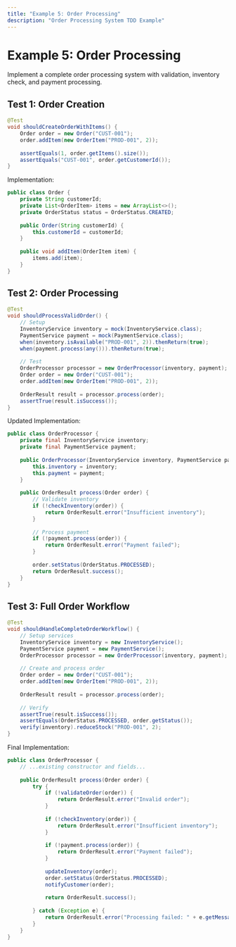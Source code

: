 ```yaml
---
title: "Example 5: Order Processing"
description: "Order Processing System TDD Example"
---
```


# Example 5: Order Processing

Implement a complete order processing system with validation, inventory check, and payment processing.

## Test 1: Order Creation
```java
@Test
void shouldCreateOrderWithItems() {
    Order order = new Order("CUST-001");
    order.addItem(new OrderItem("PROD-001", 2));
    
    assertEquals(1, order.getItems().size());
    assertEquals("CUST-001", order.getCustomerId());
}
```

Implementation:
```java
public class Order {
    private String customerId;
    private List<OrderItem> items = new ArrayList<>();
    private OrderStatus status = OrderStatus.CREATED;
    
    public Order(String customerId) {
        this.customerId = customerId;
    }
    
    public void addItem(OrderItem item) {
        items.add(item);
    }
}
```

## Test 2: Order Processing
```java
@Test
void shouldProcessValidOrder() {
    // Setup
    InventoryService inventory = mock(InventoryService.class);
    PaymentService payment = mock(PaymentService.class);
    when(inventory.isAvailable("PROD-001", 2)).thenReturn(true);
    when(payment.process(any())).thenReturn(true);
    
    // Test
    OrderProcessor processor = new OrderProcessor(inventory, payment);
    Order order = new Order("CUST-001");
    order.addItem(new OrderItem("PROD-001", 2));
    
    OrderResult result = processor.process(order);
    assertTrue(result.isSuccess());
}
```

Updated Implementation:
```java
public class OrderProcessor {
    private final InventoryService inventory;
    private final PaymentService payment;
    
    public OrderProcessor(InventoryService inventory, PaymentService payment) {
        this.inventory = inventory;
        this.payment = payment;
    }
    
    public OrderResult process(Order order) {
        // Validate inventory
        if (!checkInventory(order)) {
            return OrderResult.error("Insufficient inventory");
        }
        
        // Process payment
        if (!payment.process(order)) {
            return OrderResult.error("Payment failed");
        }
        
        order.setStatus(OrderStatus.PROCESSED);
        return OrderResult.success();
    }
}
```

## Test 3: Full Order Workflow
```java
@Test
void shouldHandleCompleteOrderWorkflow() {
    // Setup services
    InventoryService inventory = new InventoryService();
    PaymentService payment = new PaymentService();
    OrderProcessor processor = new OrderProcessor(inventory, payment);
    
    // Create and process order
    Order order = new Order("CUST-001");
    order.addItem(new OrderItem("PROD-001", 2));
    
    OrderResult result = processor.process(order);
    
    // Verify
    assertTrue(result.isSuccess());
    assertEquals(OrderStatus.PROCESSED, order.getStatus());
    verify(inventory).reduceStock("PROD-001", 2);
}
```

Final Implementation:
```java
public class OrderProcessor {
    // ...existing constructor and fields...
    
    public OrderResult process(Order order) {
        try {
            if (!validateOrder(order)) {
                return OrderResult.error("Invalid order");
            }
            
            if (!checkInventory(order)) {
                return OrderResult.error("Insufficient inventory");
            }
            
            if (!payment.process(order)) {
                return OrderResult.error("Payment failed");
            }
            
            updateInventory(order);
            order.setStatus(OrderStatus.PROCESSED);
            notifyCustomer(order);
            
            return OrderResult.success();
            
        } catch (Exception e) {
            return OrderResult.error("Processing failed: " + e.getMessage());
        }
    }
}
```
